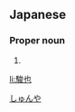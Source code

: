 ==Japanese==
{{ja-kanjitab|駿|也}}

===Proper noun===
{{ja-pos|proper|しゅんや}}

# {{given name|male|lang=ja}}

[[Category:Japanese male given names|しゅんや]]

[[li:駿也]]